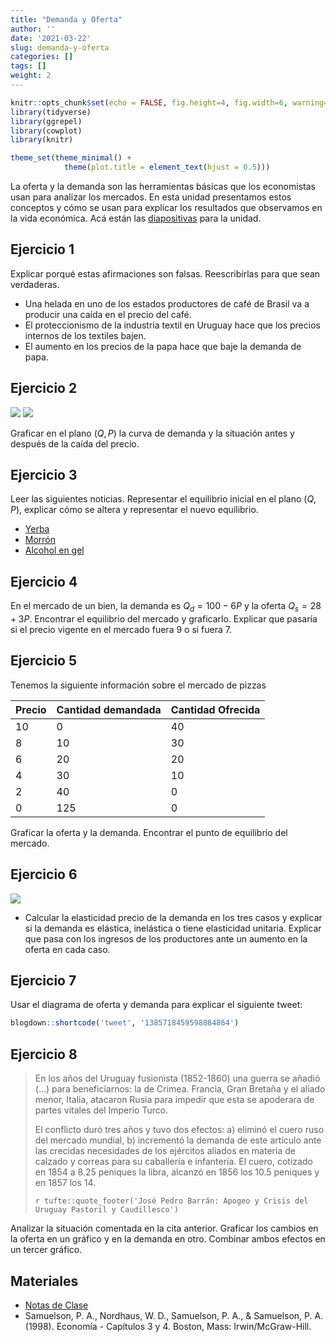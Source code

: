 ```yaml
---
title: "Demanda y Oferta"
author: ''
date: '2021-03-22'
slug: demanda-y-oferta
categories: []
tags: []
weight: 2
---
```



```r
knitr::opts_chunk$set(echo = FALSE, fig.height=4, fig.width=6, warning=FALSE, message = FALSE)
library(tidyverse)
library(ggrepel)
library(cowplot)
library(knitr)

theme_set(theme_minimal() + 
            theme(plot.title = element_text(hjust = 0.5)))

```

La oferta y la demanda son las herramientas básicas que los economistas usan para analizar los mercados. En esta unidad presentamos estos conceptos y cómo se usan para explicar los resultados que observamos en la vida económica. Acá están las [diapositivas](https://demanda--diapos-econ.netlify.com) para la unidad.


## Ejercicio 1

Explicar porqué estas afirmaciones son falsas. Reescribirlas para que sean verdaderas.

  - Una helada en uno de los estados productores de café de Brasil va a producir una caída en el precio del café.
  - El proteccionismo de la industria textil en Uruguay hace que los precios internos de los textiles bajen.
  - El aumento en los precios de la papa hace que baje la demanda de papa.
  
## Ejercicio 2



![](/imgs/chorizos.png)
![](/imgs/chorizos1.png)


Graficar en el plano $(Q, P)$ la curva de demanda y la situación antes y después de la caída del precio. 
  

  
## Ejercicio 3

Leer las siguientes noticias. Representar el equilibrio inicial en el plano $(Q, P)$, explicar cómo se altera y representar el nuevo equilibrio.

- [Yerba](https://www.infobae.com/2013/09/22/1510682-para-mujica-el-aumento-precio-la-yerba-mate-es-una-catastrofe/)
- [Morrón](https://www.telenoche.com.uy/nacionales/el%C2%A0precio-del-morron-rojo-llego%C2%A0-350-pesos-el-kilo)
- [Alcohol en gel](https://www.descuento.uy/abuso-alcohol-en-gel-ya-se-vende-entre-600-y-980-el-litro/)

## Ejercicio 4

En el mercado de un bien, la demanda es $Q_d = 100 - 6P$ y la oferta $Q_s = 28 + 3P$. Encontrar el equilibrio del mercado y graficarlo. Explicar que pasaría si el precio vigente en el mercado fuera 9 o si fuera 7.
  
## Ejercicio 5

Tenemos la siguiente información sobre el mercado de pizzas

Precio | Cantidad demandada  | Cantidad Ofrecida
-------| ------------------- |-------------
10     | 0                   | 40
8      | 10                  | 30
6      | 20                  | 20
4      | 30                  | 10
2      | 40                  | 0 
0      | 125                 | 0

Graficar la oferta y la demanda. Encontrar el punto de equilibrio del mercado. 



## Ejercicio 6

![](/imgs/casos.png)

- Calcular la elasticidad precio de la demanda en los tres casos y explicar si la demanda es elástica, inelástica o tiene elasticidad unitaria. Explicar que pasa con los ingresos de los productores ante un aumento en la oferta en cada caso.

## Ejercicio 7

Usar el diagrama de oferta y demanda para explicar el siguiente tweet:

```r
blogdown::shortcode('tweet', '1385718459598884864')
```


## Ejercicio 8

> <p>En los años del Uruguay fusionista (1852-1860) una guerra se añadió (...) para beneficiarnos: la de Crimea. Francia, Gran Bretaña y el aliado menor, Italia, atacaron Rusia para impedir que esta se apoderara de partes vitales del Imperio Turco. </p>
> <p>El conflicto duró tres años y tuvo dos efectos: a) eliminó el cuero ruso del mercado mundial, b) incrementó la demanda de este artículo ante las crecidas necesidades de los ejércitos aliados en materia de calzado y correas para su caballería e infantería. El cuero, cotizado en 1854 a 8.25 peniques la libra, alcanzó en 1856 los 10.5 peniques y en 1857 los 14. </p>
> `r tufte::quote_footer('José Pedro Barrán: Apogeo y Crisis del Uruguay Pastoril y Caudillesco')`

Analizar la situación comentada en la cita anterior. Graficar los cambios en la oferta en un gráfico y en la demanda en otro. Combinar ambos efectos en un tercer gráfico.

  <!-- - [La verdadera dimensión de la escasez en Venezuela](https://www.bbc.com/mundo/noticias/2015/05/150512_venezuela_escasez_reportaje_dp) -->
  <!-- - [¿Por qué hay que hacer tanta fila en Venezuela?](https://www.bbc.com/mundo/noticias/2014/02/140203_venezuela_colas_escasez_dp) -->
  
## Materiales

- [Notas de Clase](https://demanda--diapos-econ.netlify.app) 
- Samuelson, P. A., Nordhaus, W. D., Samuelson, P. A., & Samuelson, P. A. (1998). Economía - Capítulos 3 y 4. Boston, Mass: Irwin/McGraw-Hill.
